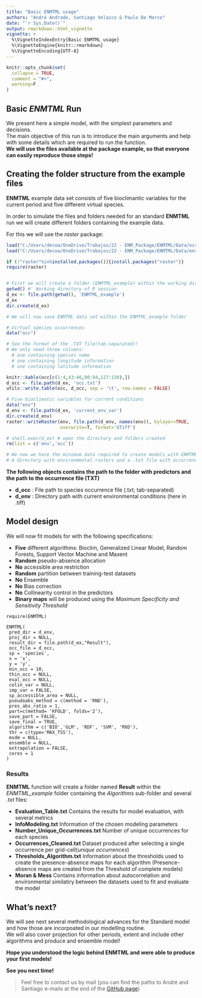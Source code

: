 ---
title: "Basic ENMTML usage"
authors: "André Andrade, Santiago Velazco & Paulo De Marco"
date: "`r Sys.Date()`"
output: rmarkdown::html_vignette
vignette: >
  %\VignetteIndexEntry{Basic ENMTML usage}
  %\VignetteEngine{knitr::rmarkdown}
  %\VignetteEncoding{UTF-8}
---
```{r, include = FALSE}
knitr::opts_chunk$set(
  collapse = TRUE,
  comment = "#>",
  warning=F
)
```

## Basic *ENMTML* Run

We present here a simple model, with the simplest parameters and decisions.  
The main objective of this run is to introduce the main arguments and help with some details which are required to run the function.   
**We will use the files available at the package example, so that everyone can easily reproduce those steps!**

## Creating the folder structure from the example files

**ENMTML** example data set consists of five bioclimantic variables for the current period and five different virtual species.  

In order to simulate the files and folders needed for an standard **ENMTML** run we will create different folders containing the example data.  

For this we will use the *raster* package:

```{r include=F}
load("C:/Users/decoa/OneDrive/Trabajos/22 - ENM_Package/ENMTML/Data/occ.RData")
load("C:/Users/decoa/OneDrive/Trabajos/22 - ENM_Package/ENMTML/Data/env.RData")
```

```{r}
if (!"raster"%in%installed.packages()){install.packages("raster")}  
require(raster)  


# First we will create a folder (ENMTML_example) within the working directory
getwd() #' Working directory of R session
d_ex <- file.path(getwd(), 'ENMTML_example')
d_ex
dir.create(d_ex)

# We will now save ENMTML data set within the ENMTML_example folder

# Virtual species occurrences
data("occ")

# See the format of the .TXT file(tab-separated)! 
# We only need three columns:
  # one containing species name
  # one containing longitude information 
  # one containing latitude information

knitr::kable(occ[c(1:4,43:46,90:94,127:130),])
d_occ <- file.path(d_ex, 'occ.txt')
utils::write.table(occ, d_occ, sep = '\t', row.names = FALSE)

# Five bioclimatic variables for current conditions
data("env")
d_env <- file.path(d_ex, 'current_env_var')
dir.create(d_env)
raster::writeRaster(env, file.path(d_env, names(env)), bylayer=TRUE, 
                    overwrite=T, format='GTiff')

# shell.exec(d_ex) # open the directory and folders created
rm(list = c('env','occ'))

# We now we have the minimum data required to create models with ENMTML package!
# A directory with environmental rasters and a .txt file with occurrence.

```


**The following objects contains the path to the folder with predictors and the path to the occurrence file (TXT)**

* **d_occ** : File path to species occurrence file (.txt; tab-separated)
* **d_env** : Directory path with current environmental conditions (here in .tiff)


## Model design  

We will now fit models for with the following specifications: 

* **Five** different algorithms: Bioclim, Generalized Linear Model, Random Forests, Support Vector Machine and Maxent  
* **Random** pseudo-absence allocation  
* **No** accessible area restriction  
* **Random** partition between training-test datasets  
* **No** Ensemble  
* **No** Bias correction  
* **No** Collinearity control in the predictors  
* **Binary maps** will be produced using the *Maximum Specificity and Sensitivity Threshold*  


```
require(ENMTML)

ENMTML(
 pred_dir = d_env,
 proj_dir = NULL,
 result_dir = file.path(d_ex,"Result"),
 occ_file = d_occ,
 sp = 'species',
 x = 'x',
 y = 'y',
 min_occ = 10,
 thin_occ = NULL,
 eval_occ = NULL,
 colin_var = NULL,
 imp_var = FALSE,
 sp_accessible_area = NULL,
 pseudoabs_method = c(method = 'RND'),
 pres_abs_ratio = 1,
 part=c(method= 'KFOLD', folds='2'),
 save_part = FALSE,
 save_final = TRUE,
 algorithm = c('BIO','GLM', 'RDF', 'SVM', 'MXD'),
 thr = c(type='MAX_TSS'),
 msdm = NULL,
 ensemble = NULL,
 extrapolation = FALSE,
 cores = 1
)
```


### Results

**ENMTML** function will create a folder named **Result** within the *ENMTML_example* folder containing the *Algorithms* sub-folder and several  *.txt* files:  

* **Evaluation_Table.txt** Contains the results for model evaluation, with several metrics    
* **InfoModeling.txt** Information of the chosen modeling parameters       
* **Number_Unique_Occurrences.txt** Number of unique occurrences for each species    
* **Occurrences_Cleaned.txt** Dataset produced after selecting a single occurrence per grid-cell(*unique occurrences*)       
* **Thresholds_Algorithm.txt** Information about the thresholds used to create the presence-absence maps for each algorithm (Presence-absence maps are created from the Threshold of complete models)    
* **Moran & Mess** Contains information about autocorrelation and environmental similatiry between the datasets used to fit and evaluate the model  


## What's next?

We will see next several methodological advances for the Standard model and how those are incorpoated in our modelling routine.  
We will also cover projection for other periods, extent and include other algorithms and produce and ensemble model!

__Hope you understood the logic behind **ENMTML** and were able to produce your first models!__  

**See you next time!**

> Feel free to contact us by mail (you can find the paths to André and Santiago e-mails at the end of the [GitHub page](https://github.com/andrefaa/ENMTML))



